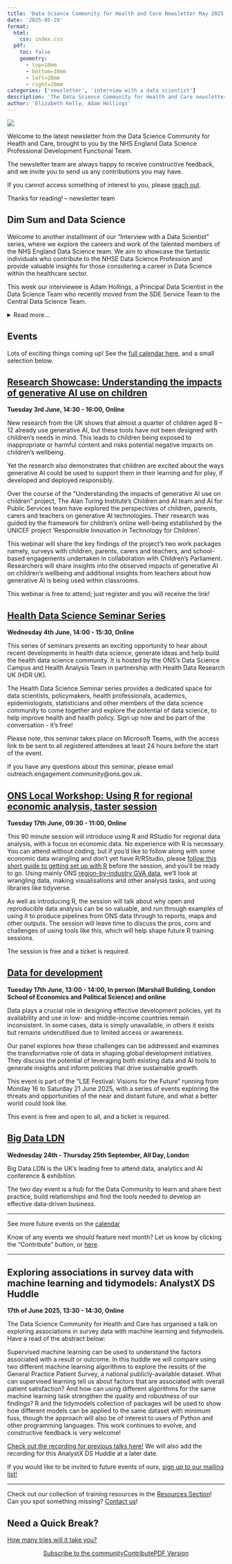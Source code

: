 ```yaml
---
title: 'Data Science Community for Health and Care Newsletter May 2025'
date: '2025-05-29'
format:
  html:
    css: index.css
  pdf:
    toc: false
    geometry: 
      - top=10mm
      - bottom=10mm
      - left=20mm
      - right=20mm
categories: ['newsletter', 'interview with a data scientist']
description: 'The Data Science Community for Health and Care newsletter for May 2025'
author: 'Elizabeth Kelly, Adam Hollings'
---
```


![](../../images/banner_may.png)

Welcome to the latest newsletter from the Data Science Community for Health and Care, brought to you by the NHS England Data Science Professional Development Functional Team. 

The newsletter team are always happy to receive constructive feedback, and we invite you to send us any contributions you may have. 

If you cannot access something of interest to you, please [reach out](https://github.com/nhsengland/datascience-pd-newsletter/issues/new){target="_blank"}. 

Thanks for reading! – newsletter team 

<div class="section-heading">
# Dim Sum and Data Science
</div>

Welcome to another installment of our "Interview with a Data Scientist" series, where we explore the careers and work of the talented members of the NHS England Data Science team. We aim to showcase the fantastic individuals who contribute to the NHSE Data Science Profession and provide valuable insights for those considering a career in Data Science within the healthcare sector.

This week our interviewee is Adam Hollings, a Principal Data Scientist in the Data Science Team who recently moved from the SDE Service Team to the Central Data Science Team.

<details>
  <summary>Read more...</summary>

  ### How did you end up in data science at the NHS? What did you do before, and what really sparked your interest in this field?

  ![](adam_hollings_career_journey.jpg)
  Figure 1. What I imagined my career journey to be like and what it actually ended up being like

  My career journey has been quite a winding path, much like a plate of spaghetti, with significant detours between the UK and China. Along the way, I've held various roles, including a call centre agent, claims handler, NHS Analyst, University Teacher, school owner, house husband, NHS Higher Analyst, and now, an NHS Data Scientist.

  It's been a rather circuitous route, but I'll do my best to capture the key details! I always enjoyed science at school and had a keen interest in anime, which led me to pursue Biology and Japanese at the University of Sheffield. After graduating, I spent a brief period working as an analyst in the NHS – a path my twin brother encouraged me to explore. However, most of my time was spent teaching in various educational institutions in rural China, with a year dedicated to learning Chinese in a cement factory and another as a house husband.

  Living in China was an incredibly enriching experience. I gained invaluable skills in public speaking and learned how to explain complex concepts in English to non-experts and non-native speakers. Immersing myself in a completely different language and culture, and experiencing life as a minority in a vast country, taught me a great deal about resilience, adaptability, and cultural understanding – both the highs and the lows. I also developed a strong tolerance for very spicy food and hot weather!

  After about seven years in China, I was ready for a new challenge. I'd been observing my brother's career at NHS Digital and found myself increasingly drawn to the work he was doing. This prompted me to spend about a year self-learning programming, which ultimately led to me securing a job at NHS Digital in 2020.

  I thrive on challenges and naturally approach problems with a data-driven, analytical mindset. While my brother's introduction initially opened the door to the NHS, once I saw the potential and understood the impact I could have, I knew it was the right place for me.  

  ### Once you joined the NHS, what was that experience like? What different roles and teams have you been a part of, and how have they shaped your career?

  I've now worked in the NHS for over five years. My initial roles were as a contingent labour data analyst within the publications teams, primarily focusing on maternity and IAPT (Talking Therapies) data. I then successfully secured a permanent position and subsequently applied for and completed the Data Science MRes programme through NHS Digital at Leeds University.

  It was the MRes programme itself that truly ignited my passion for data science. The rapid pace of developments in machine learning, the critical questioning of established methods and techniques, and the constant exploration of how cutting-edge innovations could directly benefit patients – it was exhilarating. I knew I wanted to be at the forefront of this field.

  Following the MRes, I took on a role as a Data Wrangler in the NHS England Secure Data Environment (SDE) Service Team. I spent several fulfilling years there, working alongside a fantastic team, enabling numerous analysts and researchers to conduct vital research on vast amounts of de-identified NHS data. This position provided me with invaluable experience collaborating with high-profile stakeholders like the Department of Health and Social Care (DHSC) and Health Data Research UK (HDR UK). My previous teaching experience proved incredibly beneficial when it came to inducting and advising new users of the SDE. My time with the SDE service team also allowed me to build connections with members of the Central Data Science Team, which ultimately encouraged me to seek future opportunities within NHS England.

  Eventually, I wanted to transition from enabling others' data science work to having a more direct, hands-on role myself. So, this year, I embarked on an exciting new chapter within the Central Data Science Team.

  ### What are you currently working on? Are there any projects that you're particularly excited about, or that you feel are making a real difference? What impact are you having?

  I've recently joined the A&E Forecasting project, which was recently nominated as an AI Exemplar. The ability to accurately forecast A&E attendances and admissions has the potential to significantly aid planning across almost every hospital in the country. Knowing that I'll be contributing to maintaining and improving this crucial model is incredibly exciting. My current focus is on enhancing how weather data is incorporated into the model. It's been fascinating to delve deeper into using the Unified Data Access Layer (UDAL) and learning the intricacies of the Federated Data Platform (FDP), as most of my recent years were spent working with the Data Access Environment (DAE) and the SDE. After learning Chinese and Japanese, I'm certainly not afraid of being thrown into new situations and having to acquire new skills!
  
  Beyond this, I also have a keen interest in open-source large language models (LLMs) and have recently been appointed as the team's technical lead in this area. Additionally, I'm deeply invested in causal inference methodology, understanding the potentially disastrous consequences of improperly applied causal analysis.

  I'm also committed to ensuring our projects achieve the greatest possible impact by actively supporting the Marketing and Communications function team. Given the current organisational landscape, I believe it's especially critical to ensure that our work and its significant benefits are well-understood across both NHS England and the DHSC. Recent Marketing and Comms initiatives I've contributed to include setting up the Data Science Team's SharePoint page, gathering and submitting entries for the Advanced Analytics Analytical Prospectus, and currently working on the Data Science Brochure.

  If you're looking to enhance the reach and impact of your project, please don't hesitate to get in touch with [myself](mailto:adam.hollings1@nhs.net), [Amaia](mailto:amaia.imazblanco1@nhs.net) or [Will](mailto:william.poulett1@nhs.net)!


  ### If you could give someone just starting out in data science a few pieces of advice, what would they be? And what resources have you found particularly helpful along the way that you can share?

  While I consider myself a dedicated team player, I would advise new members to be proactive, honest, and strategically self-aware. By "strategically self-aware," I mean that when you're asked about project preferences or which function team you'd like to join, choose what genuinely aligns with and benefits your career trajectory. Be transparent with your manager about any challenges or if a long-term project isn't personally contributing to your growth. Project allocations are based on both business need and individual preference; leadership can't account for your preferences if you're not open about them.

  When I say "be proactive," I mean actively participate: ask questions in meetings, confidently present your work, and ensure people are aware of who you are, the impactful things you're working on, and your accomplishments. This could involve consistently marketing your work! It's perfectly fine to let your personality shine through – I always look forward to Warren's weekly meme post, and if even one person in the team gets a laugh from my regular Teams background rotations, it's worthwhile. These small personal touches help endear people to you, make you memorable, and significantly build team spirit.

  ___
  We hope you found this interview with Adam Hollings inspiring. His journey shows the diverse paths you can take to become a Data Scientist in the NHS.
  
  For more information about the NHS England Data Science Profession, please visit our [website](https://nhsengland.github.io/datascience/). Here you can also find our previous ‘Interview with a Data Scientist’ with Sarah Culkin, [Blowing the Trumpet for Data Science](https://nhsengland.github.io/datascience/articles/2025/04/30/interview_with_sarah_culkin/).


</details> 


<div class="section-heading">
# Events
</div>
Lots of exciting things coming up! See the [full calendar here](https://future.nhs.uk/DataAnalytics/view?objectID=861745){target="_blank"}, and a small selection below.

## [Research Showcase: Understanding the impacts of generative AI use on children](https://www.turing.ac.uk/events/research-showcase-understanding-impacts-generative-ai-use-children){target="_blank"}
**Tuesday 3rd June, 14:30 - 16:00, Online**

New research from the UK shows that almost a quarter of children aged 8 – 12 already use generative AI, but these tools have not been designed with children’s needs in mind. This leads to children being exposed to inappropriate or harmful content and risks potential negative impacts on children’s wellbeing.

Yet the research also demonstrates that children are excited about the ways generative AI could be used to support them in their learning and for play, if developed and deployed responsibly.

Over the course of the "Understanding the impacts of generative AI use on children" project, The Alan Turing Institute's Children and AI team and AI for Public Services team have explored the perspectives of children, parents, carers and teachers on generative AI technologies. Their research was guided by the framework for children’s online well-being established by the UNICEF project 'Responsible Innovation in Technology for Children'.

This webinar will share the key findings of the project's two work packages namely, surveys with children, parents, carers and teachers, and school-based engagements undertaken in collaboration with Children's Parliament. Researchers will share insights into the observed impacts of generative AI on children's wellbeing and additional insights from teachers about how generative AI is being used within classrooms.

This webinar is free to attend; just register and you will receive the link!

## [Health Data Science Seminar Series](https://www.eventbrite.co.uk/e/health-data-science-seminar-series-tickets-1329649059129?aff=ebdsoporgprofile&_gl=1*90qvwn*_up*MQ..*_ga*MTkyMDUyNDM4NC4xNzQ1ODI4MjAy*_ga_TQVES5V6SH*MTc0NTgyODIwMS4xLjAuMTc0NTgyODIwMS4wLjAuMA..){target="_blank"}
**Wednesday 4th June, 14:00 - 15:30, Online**

This series of seminars presents an exciting opportunity to hear about recent developments in health data science, generate ideas and help build the health data science community. It is hosted by the ONS's Data Science Campus and Health Analysis Team in partnership with Health Data Research UK (HDR UK).

The Health Data Science Seminar series provides a dedicated space for data scientists, policymakers, health professionals, academics, epidemiologists, statisticians and other members of the data science community to come together and explore the potential of data science, to help improve health and health policy. Sign up now and be part of the conversation - it's free!

Please note, this seminar takes place on Microsoft Teams, with the access link to be sent to all registered attendees at least 24 hours before the start of the event.

If you have any questions about this seminar, please email outreach.engagement.community@ons.gov.uk.

## [ONS Local Workshop: Using R for regional economic analysis, taster session](https://www.eventbrite.co.uk/e/ons-local-workshop-using-r-for-regional-economic-analysis-taster-session-tickets-1372930745819?aff=ebdsoporgprofile&_gl=1*d1nizw*_up*MQ..*_ga*MTY5MzMwNTEyOS4xNzQ3OTIxNjI3*_ga_TQVES5V6SH*czE3NDc5MjE2MjYkbzEkZzAkdDE3NDc5MjE2MjYkajAkbDAkaDAkZFpJV1lyeE9aeV9Pelk3ZzNjWEo4LTFRVTVqZzJGWVl2b2c.){target="_blank"}
**Tuesday 17th June, 09:30 - 11:00, Online**

This 90 minute session will introduce using R and RStudio for regional data analysis, with a focus on economic data. No experience with R is necessary. You can attend without coding, but if you’d like to follow along with some economic data wrangling and don’t yet have R/RStudio, please [follow this short guide to getting set up with R](https://eur03.safelinks.protection.outlook.com/?url=https%3A%2F%2Fdanolner.github.io%2Fposts%2Fsetting_up_w_r_online%2F&data=05%7C02%7CEmma.Smale%40ons.gov.uk%7C25bde1bdd9c145267f0008dd9793a4b4%7C078807bfce824688bce00d811684dc46%7C0%7C0%7C638833382579500947%7CUnknown%7CTWFpbGZsb3d8eyJFbXB0eU1hcGkiOnRydWUsIlYiOiIwLjAuMDAwMCIsIlAiOiJXaW4zMiIsIkFOIjoiTWFpbCIsIldUIjoyfQ%3D%3D%7C0%7C%7C%7C&sdata=%2FmZ4w3v1OMQ71kmoE9c5oU4CWKy72rJkqr16qRDomhI%3D&reserved=0){target="_blank"} before the session, and you’ll be ready to go. 
Using mainly ONS [region-by-industry GVA data](https://www.ons.gov.uk/economy/grossvalueaddedgva/datasets/nominalandrealregionalgrossvalueaddedbalancedbyindustry){target="_blank"}, we’ll look at wrangling data, making visualisations and other analysis tasks, and using libraries like tidyverse.

As well as introducing R, the session will talk about why open and reproducible data analysis can be so valuable, and run through examples of using it to produce pipelines from ONS data through to reports, maps and other outputs. The session will leave time to discuss the pros, cons and challenges of using tools like this, which will help shape future R training sessions.

The session is free and a ticket is required.

## [Data for development](https://www.lse.ac.uk/Events/LSE-Festival/2025/0617/data-development){target="_blank"}
**Tuesday 17th June, 13:00 - 14:00, In person (Marshall Building, London School of Economics and Political Science) and online**

Data plays a crucial role in designing effective development policies, yet its availability and use in low- and middle-income countries remain inconsistent. In some cases, data is simply unavailable, in others it exists but remains underutilised due to limited access or awareness.   

Our panel explores how these challenges can be addressed and examines the transformative role of data in shaping global development initiatives. They discuss the potential of leveraging both existing data and AI tools to generate insights and inform policies that drive sustainable growth. 

This event is part of the "LSE Festival: Visions for the Future" running from Monday 16 to Saturday 21 June 2025, with a series of events exploring the threats and opportunities of the near and distant future, and what a better world could look like.

This event is free and open to all, and a ticket is required.

## [Big Data LDN](https://www.bigdataldn.com/en-gb.html){target="_blank"}
**Wednesday 24th - Thursday 25th September, All Day, London**

Big Data LDN is the UK’s leading free to attend data, analytics and AI conference & exhibition.

The two day event is a hub for the Data Community to learn and share best practice, build relationships and find the tools needed to develop an effective data-driven business.


___

See more future events on the [calendar](https://future.nhs.uk/DataAnalytics/view?objectID=861745){target="_blank"}

Know of any events we should feature next month? Let us know by clicking the "Contribute" button, or [here](https://github.com/nhsengland/datascience-pd-newsletter/issues/new?assignees=&labels=&projects=&template=suggest-some-newsletter-content-.md&title=){target="_blank"}.

___

<div class="section-heading">
# Exploring associations in survey data with machine learning and tidymodels: AnalystX DS Huddle
</div>
**17th of June 2025, 13:30 - 14:30, Online**

The Data Science Community for Health and Care has organised a talk on exploring associations in survey data with machine learning and tidymodels. Have a read of the abstract below:

Supervised machine learning can be used to understand the factors associated with a result or outcome. In this huddle we will compare using two different machine learning algorithms to explore the results of the General Practice Patient Survey, a national publicly-available dataset. What can supervised learning tell us about factors that are associated with overall patient satisfaction? And how can using different algorithms for the same machine learning task strengthen the quality and robustness of our findings? R and the tidymodels collection of packages will be used to show how different models can be applied to the same dataset with minimum fuss, though the approach will also be of interest to users of Python and other programming languages. This work continues to evolve, and constructive feedback is very welcome!

[Check out the recording for previous talks here!](https://future.nhs.uk/DataAnalytics/view?objectID=56936784){target="_blank"} We will also add the recording for this AnalystX DS Huddle at a later date.

If you would like to be invited to future events of ours, [sign up to our mailing list!](https://forms.office.com/pages/responsepage.aspx?id=slTDN7CF9UeyIge0jXdO48pr_29hyJFKpCZ7SYYvjeFUNUVPMUk0STlDRlJMNklIWEI3V0NZVTZXVS4u&route=shorturl){target="_blank"}

___

Check out our collection of training resources in the [Resources Section](https://future.nhs.uk/DataAnalytics/view?objectID=861745){target="_blank"}! Can you spot something missing? [Contact us](mailto:datascience@nhs.net)!

<div class="section-heading">
# Need a Quick Break?
</div>

[How many tries will it take you?](https://mywordle.strivemath.com/?word=icudw){target="_blank"}



<div style="text-align: center;">

[Subscribe to the community](https://forms.office.com/pages/responsepage.aspx?id=slTDN7CF9UeyIge0jXdO48pr_29hyJFKpCZ7SYYvjeFUNUVPMUk0STlDRlJMNklIWEI3V0NZVTZXVS4u&route=shorturl){.btn-action-primary .btn-action .btn .btn-success .btn-lg role="button"}[Contribute](https://github.com/nhsengland/datascience-pd-newsletter/issues/new?assignees=&labels=&projects=&template=suggest-some-newsletter-content-.md&title=){.btn-action-primary .btn-action .btn .btn-info .btn-lg role="button" target="_blank"}[PDF Version](./newsletter.pdf){.btn-action-primary .btn-action .btn .btn-info .btn-lg role="button" target="_blank"}
</div>

